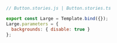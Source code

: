 ```js
// Button.stories.js | Button.stories.ts

export const Large = Template.bind({});
Large.parameters = {
  backgrounds: { disable: true }
};
```